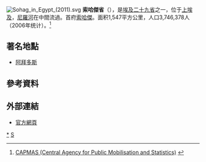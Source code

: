 [[File:Sohag_in_Egypt_(2011).svg|right]]
'''索哈傑省'''（{{lang-ar|محافظة سوهاج|}}），是[[埃及|埃及]][[埃及行政区划|二十九省]]之一，位于[[上埃及|上埃及]]，[[尼羅河|尼羅河]]在中間流過。首府[[索哈傑|索哈傑]]。面积1,547平方公里，人口3,746,378人（2006年统计）。<ref>[http://www.msrintranet.capmas.gov.eg/pls/indcs/cns_st_001?lang=0&lname= CAPMAS (Central Agency for Public Mobilisation and Statistics)] {{Wayback|url=http://www.msrintranet.capmas.gov.eg/pls/indcs/cns_st_001?lang=0&lname= |date=20210422024924 }}{{en icon}}</ref>

== 著名地點 ==
* [[阿拜多斯|阿拜多斯]]

== 參考資料 ==
{{reflist}}

== 外部連結 ==
* [http://www.sohag.gov.eg/ 官方網頁] {{Wayback|url=http://www.sohag.gov.eg/ |date=20130302224019 }} {{ar icon}}

{{Egypt}}
[[Category:索哈杰省|*]]
[[Category:埃及省份|S]]
{{Egypt-stub}}
